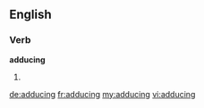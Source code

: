 ==English==

===Verb===
'''adducing'''

# {{present participle of|adduce}}

[[de:adducing]]
[[fr:adducing]]
[[my:adducing]]
[[vi:adducing]]